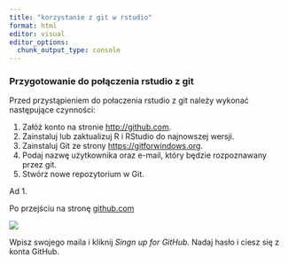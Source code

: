 ```yaml
---
title: "korzystanie z git w rstudio"
format: html
editor: visual
editor_options: 
  chunk_output_type: console
---
```


### Przygotowanie do połączenia rstudio z git

Przed przystąpieniem do połaczenia rstudio z git należy wykonać następujące czynności:

1.  Załóż konto na stronie <http://github.com>.
2.  Zainstaluj lub zaktualizuj R i RStudio do najnowszej wersji.
3.  Zainstaluj Git ze strony <https://gitforwindows.org>.
4.  Podaj nazwę użytkownika oraz e-mail, który będzie rozpoznawany przez git.
5.  Stwórz nowe repozytorium w Git.

Ad 1.

Po przejściu na stronę [github.com](github.com)

![](images/github.png){fig-alt="Strona tytułowa GitHub"}

Wpisz swojego maila i kliknij *Singn up for GitHub.* Nadaj hasło i ciesz się z konta GitHub.
